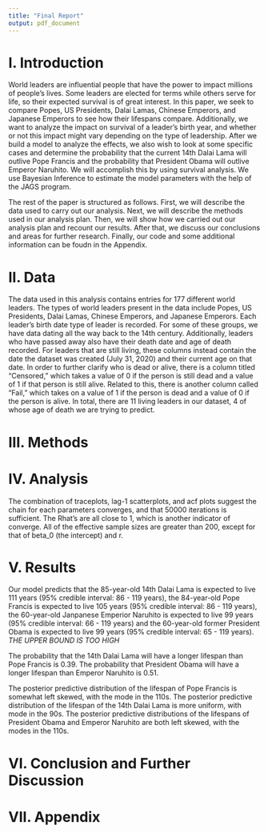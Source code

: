 ```yaml
---
title: "Final Report"
output: pdf_document
---
```


# I. Introduction

World leaders are influential people that have the power to impact millions of people's lives. Some leaders are elected for terms while others serve for life, so their expected survival is of great interest. In this paper, we seek to compare Popes, US Presidents, Dalai Lamas, Chinese Emperors, and Japanese Emperors to see how their lifespans compare. Additionally, we want to analyze the impact on survival of a leader's birth year, and whether or not this impact might vary depending on the type of leadership. After we build a model to analyze the effects, we also wish to look at some specific cases and determine the probability that the current 14th Dalai Lama will outlive Pope Francis and the probability that President Obama will outlive Emperor Naruhito. We will accomplish this by using survival analysis. We use Bayesian Inference to estimate the model parameters with the help of the JAGS program. 

The rest of the paper is structured as follows. First, we will describe the data used to carry out our analysis. Next, we will describe the methods used in our analysis plan. Then, we will show how we carried out our analysis plan and recount our results. After that, we discuss our conclusions and areas for further research. Finally, our code and some additional information can be foudn in the Appendix. 


# II. Data

The data used in this analysis contains entries for 177 different world leaders. The types of world leaders present in the data include Popes, US Presidents, Dalai Lamas, Chinese Emperors, and Japanese Emperors. Each leader's birth date type of leader is recorded. For some of these groups, we have data dating all the way back to the 14th century. Additionally, leaders who have passed away also have their death date and age of death recorded. For leaders that are still living, these columns instead contain the date the dataset was created (July 31, 2020) and their current age on that date. In order to further clarify who is dead or alive, there is a column titled "Censored," which takes a value of 0 if the person is still dead and a value of 1 if that person is still alive. Related to this, there is another column called "Fail," which takes on a value of 1 if the person is dead and a value of 0 if the person is alive. In total, there are 11 living leaders in our dataset, 4 of whose age of death we are trying to predict. 

# III. Methods

# IV. Analysis



The combination of traceplots, lag-1 scatterplots, and acf plots suggest the chain for each parameters converges, and that 50000 iterations is sufficient. The Rhat's are all close to 1, which is another indicator of converge. All of the effective sample sizes are greater than 200, except for that of beta_0 (the intercept) and r.

# V. Results
Our model predicts that the 85-year-old 14th Dalai Lama is expected to live 111 years (95% credible interval: 86 - 119 years), the 84-year-old Pope Francis is expected to live 105 years (95% credible interval: 86 - 119 years), the 60-year-old Janpanese Emperior Naruhito is expected to live 99 years (95% credible interval: 66 - 119 years) and the 60-year-old former President Obama is expected to live 99 years (95% credible interval: 65 - 119 years). *THE UPPER BOUND IS TOO HIGH*

The probability that the 14th Dalai Lama will have a longer lifespan than Pope Francis is 0.39. The probability that President Obama will have a longer lifespan than Emperor Naruhito is 0.51.

The posterior predictive distribution of the lifespan of Pope Francis is somewhat left skewed, with the mode in the 110s. The posterior predictive distribution of the lifespan of the 14th Dalai Lama is more uniform, with mode in the 90s. The posterior predictive distributions of the lifespans of President Obama and Emperor Naruhito are both left skewed, with the modes in the 110s.

# VI. Conclusion and Further Discussion

# VII. Appendix

 

